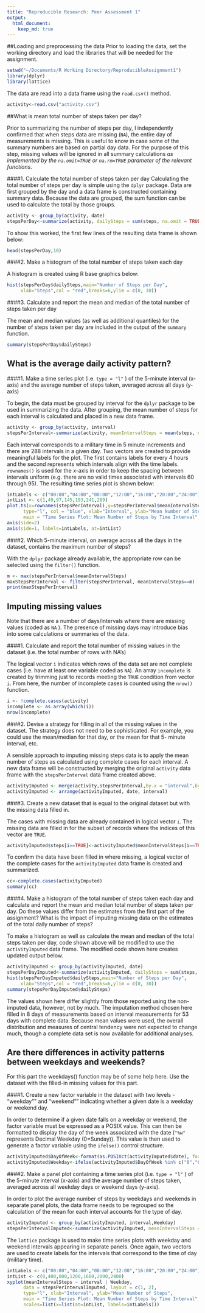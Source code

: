```yaml
---
title: "Reproducible Research: Peer Assessment 1"
output: 
  html_document:
    keep_md: true
---
```


##Loading and preprocessing the data
Prior to loading the data, set the working directory and load the libraries that will be needed for the assignment.

```r
setwd("~/Documents/R Working Directory/ReproducibleAssignment1")
library(dplyr)
library(lattice)
```

The data are read into a data frame using the `read.csv()` method.

```r
activity<-read.csv("activity.csv")
```

##What is mean total number of steps taken per day?

Prior to summarizing the number of steps per day, I independently confirmed that when steps data are missing (`NA`), the entire day of measurements is missing.  This is useful to know in case some of the summary numbers are based on partial day data.  For the purpose of this step, missing values  will be ignored in all summary calculations _as implemented by the `na.omit=TRUE` or `na.rm=TRUE` parameter of the relevant functions_.

####1. Calculate the total number of steps taken per day
Calculating the total number of steps per day is simple using the `dplyr` package.  Data are first grouped by the day and a data frame is constructed containing summary data.  Because the data are grouped, the sum function can be used to calculate the total by those groups.

```r
activity <- group_by(activity, date)
stepsPerDay<-summarize(activity, dailySteps = sum(steps, na.omit = TRUE))
```

To show this worked, the first few lines of the resulting data frame is shown below:

```r
head(stepsPerDay,10)
```

####2. Make a histogram of the total number of steps taken each day

A histogram is created using R base graphics below:

```r
hist(stepsPerDay$dailySteps,main="Number of Steps per Day",
     xlab="Steps",col = "red",breaks=6,ylim = c(0, 30))
```

####3. Calculate and report the mean and median of the total number of steps taken per day

The mean and median values (as well as additional quantiles) for the number of steps taken per day are included in the output of the `summary` function.

```r
summary(stepsPerDay$dailySteps)
```

## What is the average daily activity pattern?

####1. Make a time series plot (i.e. `type = "l"` ) of the 5-minute interval (x-axis) and the average number of steps taken, averaged across all days (y-axis)

To begin, the data must be grouped by interval for the `dplyr` package to be used in summarizing the data.  After grouping, the mean number of steps for each interval is calculated and placed in a new data frame.

```r
activity <- group_by(activity, interval)
stepsPerInterval<-summarize(activity, meanIntervalSteps = mean(steps, na.rm = TRUE))
```

Each interval corresponds to a military time in 5 minute increments and there are 288 intervals in a given day. Two vectors are created to provide meaningful labels for the plot.  The first contains labels for every 4 hours and the second represents which intervals align with the time labels.  `rownames()` is used for the x-axis in order to keep the spacing between intervals uniform (e.g. there are no valid times associated with intervals 60 through 95). The resulting time series plot is shown below:

```r
intLabels <- c("00:00","04:00","08:00","12:00","16:00","20:00","24:00")
intList <- c(1,49,97,145,193,241,289)
plot.ts(x=rownames(stepsPerInterval),y=stepsPerInterval$meanIntervalSteps,
      type="l", col = "blue", xlab="Interval", ylab="Mean Number of Steps",
      main = "Time Series Plot: Mean Number of Steps by Time Interval",axes = FALSE)
axis(side=2)
axis(side=1, labels=intLabels, at=intList)
```

####2. Which 5-minute interval, on average across all the days in the dataset, contains the maximum number of steps?

With the `dplyr` package already available, the appropriate row can be selected using the `filter()` function.

```r
m <- max(stepsPerInterval$meanIntervalSteps)
maxStepsPerInterval <- filter(stepsPerInterval, meanIntervalSteps==m)
print(maxStepsPerInterval)
```

## Imputing missing values

Note that there are a number of days/intervals where there are missing values (coded as `NA` ). The presence of missing days may introduce bias into some calculations or summaries of the data.

####1. Calculate and report the total number of missing values in the dataset (i.e. the total number of rows with NA's)

The logical vector `i` indicates which rows of the data set are not complete cases (i.e. have at least one variable coded as `NA`).  An array `incomplete` is created by trimming just to records meeting the `TRUE` condition from vector `i`.  From here, the number of incomplete cases is counted using the `nrow()` function.

```r
i <- !complete.cases(activity)
incomplete <- as.array(which(i))
nrow(incomplete)
```

####2. Devise a strategy for filling in all of the missing values in the dataset. The strategy does not need to be sophisticated. For example, you could use the mean/median for that day, or the mean for that 5- minute interval, etc.

A sensible approach to imputing missing steps data is to apply the mean number of steps as calculated using complete cases for each interval.  A new data frame will be constructed by merging the original `activity` data frame with the `stepsPerInterval` data frame created above.

```r
activityImputed <- merge(activity,stepsPerInterval,by.x = "interval",by.y = "interval",all=TRUE)
activityImputed <- arrange(activityImputed, date, interval)
```

####3. Create a new dataset that is equal to the original dataset but with the missing data filled in.

The cases with missing data are already contained in logical vector `i`.  The missing data are filled in for the subset of records where the indices of this vector are `TRUE`. 

```r
activityImputed$steps[i==TRUE]<-activityImputed$meanIntervalSteps[i==TRUE]
```

To confirm the data have been filled in where missing, a logical vector of the complete cases for the `activityImputed` data frame is created and summarized.

```r
cc<-complete.cases(activityImputed)
summary(cc)
```

####4. Make a histogram of the total number of steps taken each day and calculate and report the mean and median total number of steps taken per day. Do these values differ from the estimates from the first part of the assignment? What is the impact of imputing missing data on the estimates of the total daily number of steps?

To make a histogram as well as calculate the mean and median of the total steps taken per day, code shown above will be modified to use the `activityImputed` data frame.  The modified code shown here creates updated output below. 

```r
activityImputed <- group_by(activityImputed, date)
stepsPerDayImputed<-summarize(activityImputed, dailySteps = sum(steps, na.rm = TRUE))
hist(stepsPerDayImputed$dailySteps,main="Number of Steps per Day",
     xlab="Steps",col = "red",breaks=6,ylim = c(0, 30))
summary(stepsPerDayImputed$dailySteps)
```

The values shown here differ slightly from those reported using the non-imputed data, however, not by much.  The imputation method chosen here filled in 8 days of measurements based on interval measurements for 53 days with complete data.  Because mean values were used, the overall distribution and measures of central tendency were not expected to change much, though a complete data set is now available for additional analyses.

## Are there differences in activity patterns between weekdays and weekends?

For this part the weekdays() function may be of some help here. Use the dataset with the filled-in missing values for this part.

####1. Create a new factor variable in the dataset with two levels - "weekday"" and "weekend"" indicating whether a given date is a weekday or weekend day.

In order to determine if a given date falls on a weekday or weekend, the factor variable must be expressed as a POSIX value.  This can then be formatted to display the day of the week associated with the date (`"%w"` represents Decimal Weekday (0=Sunday)).  This value is then used to generate a factor variable using the `ifelse()` control structure.

```r
activityImputed$DayOfWeek<-format(as.POSIXct(activityImputed$date), format="%w")
activityImputed$Weekday<-ifelse(activityImputed$DayOfWeek %in% c("0","6"),"weekend","weekday")
```

####2. Make a panel plot containing a time series plot (i.e. `type = "l"` ) of the 5-minute interval (x-axis) and the average number of steps taken, averaged across all weekday days or weekend days (y-axis).

In order to plot the average number of steps by weekdays and weekends in separate panel plots, the data frame needs to be regrouped so the calculation of the mean for each interval accounts for the type of day.

```r
activityImputed <- group_by(activityImputed, interval,Weekday)
stepsPerIntervalImputed<-summarize(activityImputed, meanIntervalSteps = mean(steps, na.rm = TRUE))
```

The `lattice` package is used to make time series plots with weekday and weekend intervals appearing in separate panels.  Once again, two vectors are used to create labels for the intervals that correspond to the time of day (military time).

```r
intLabels <- c("00:00","04:00","08:00","12:00","16:00","20:00","24:00")
intList <- c(0,400,800,1200,1600,2000,2400)
xyplot(meanIntervalSteps ~ interval | Weekday, 
      data = stepsPerIntervalImputed, layout = c(1, 2),
      type="l", xlab="Interval", ylab="Mean Number of Steps",
      main = "Time Series Plot: Mean Number of Steps by Time Interval",
      scales=list(x=list(at=intList, labels=intLabels)))
```

